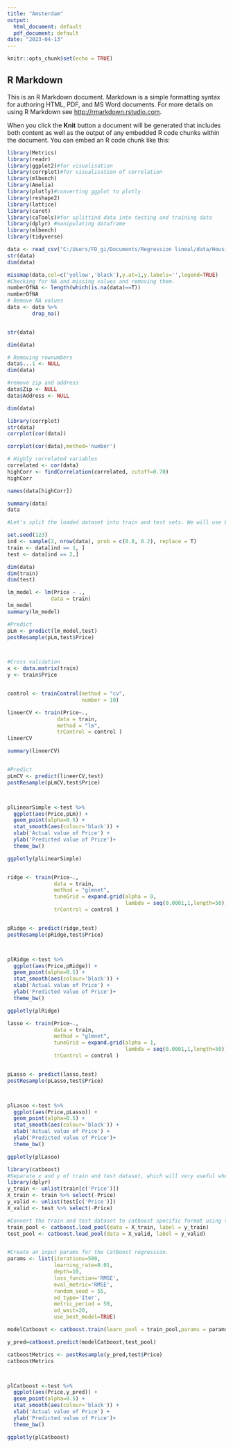 ---
title: "Amsterdam"
output:
  html_document: default
  pdf_document: default
date: "2023-04-13"
---

```{r setup, include=FALSE}
knitr::opts_chunk$set(echo = TRUE)
```

## R Markdown

This is an R Markdown document. Markdown is a simple formatting syntax for authoring HTML, PDF, and MS Word documents. For more details on using R Markdown see <http://rmarkdown.rstudio.com>.

When you click the **Knit** button a document will be generated that includes both content as well as the output of any embedded R code chunks within the document. You can embed an R code chunk like this:


```{r }
library(Metrics)
library(readr)
library(ggplot2)#for visualisation
library(corrplot)#for visualisation of correlation
library(mlbench) 
library(Amelia)
library(plotly)#converting ggplot to plotly
library(reshape2)
library(lattice)
library(caret)
library(caTools)#for splittind data into testing and training data
library(dplyr) #manipulating dataframe
library(mlbench)
library(tidyverse)
```

```{r dataset}
data <- read_csv("C:/Users/FD_gi/Documents/Regression lineal/data/HousingPrices-Amsterdam-August-2021.csv")
str(data)
dim(data)
```
```{r checking}

missmap(data,col=c('yellow','black'),y.at=1,y.labels='',legend=TRUE)
#Checking for NA and missing values and removing them.
numberOfNA <- length(which(is.na(data)==T))
numberOfNA
# Remove NA values
data <- data %>%
        drop_na()


str(data) 

dim(data)

# Removing rownumbers
data$...1 <- NULL
dim(data)

#remove zip and address
data$Zip <- NULL
data$Address <- NULL

dim(data)

```

```{r analisis}
library(corrplot)
str(data)
corrplot(cor(data))

corrplot(cor(data),method='number')

# Highly correlated variables
correlated <- cor(data)
highCorr <- findCorrelation(correlated, cutoff=0.70)
highCorr

names(data[highCorr])

summary(data)
data
```


```{r split}
#Let’s split the loaded dataset into train and test sets. We will use 80% of the data to train our models and 20% will be used to test the models..

set.seed(123)
ind <- sample(2, nrow(data), prob = c(0.8, 0.2), replace = T)
train <- data[ind == 1, ]
test <- data[ind == 2,]

dim(data)
dim(train)
dim(test)
```
```{r linear model}
lm_model <- lm(Price ~ .,
              data = train)
lm_model
summary(lm_model)

#Predict
pLm <- predict(lm_model,test)
postResample(pLm,test$Price)



#Cross validation
x <- data.matrix(train)
y <- train$Price


control <- trainControl(method = "cv",
                        number = 10)

lineerCV <- train(Price~.,
                data = train,
                method = "lm",
                trControl = control )
lineerCV

summary(lineerCV)


#Predict
pLmCV <- predict(lineerCV,test)
postResample(pLmCV,test$Price)



plLinearSimple <-test %>% 
  ggplot(aes(Price,pLm)) +
  geom_point(alpha=0.5) + 
  stat_smooth(aes(colour='black')) +
  xlab('Actual value of Price') +
  ylab('Predicted value of Price')+
  theme_bw()

ggplotly(plLinearSimple)



```
```{r ridge}
ridge <- train(Price~.,
               data = train,
               method = "glmnet",
               tuneGrid = expand.grid(alpha = 0,
                                      lambda = seq(0.0001,1,length=50)),
               trControl = control )


pRidge <- predict(ridge,test)
postResample(pRidge,test$Price)



plRidge <-test %>% 
  ggplot(aes(Price,pRidge)) +
  geom_point(alpha=0.5) + 
  stat_smooth(aes(colour='black')) +
  xlab('Actual value of Price') +
  ylab('Predicted value of Price')+
  theme_bw()

ggplotly(plRidge)

```

```{r lasso}
lasso <- train(Price~.,
               data = train,
               method = "glmnet",
               tuneGrid = expand.grid(alpha = 1,
                                      lambda = seq(0.0001,1,length=50)),
               trControl = control )


pLasso <- predict(lasso,test)
postResample(pLasso,test$Price)



plLasoo <-test %>% 
  ggplot(aes(Price,pLasso)) +
  geom_point(alpha=0.5) + 
  stat_smooth(aes(colour='black')) +
  xlab('Actual value of Price') +
  ylab('Predicted value of Price')+
  theme_bw()

ggplotly(plLasoo)
```
```{r catboost}
library(catboost)
#Separate x and y of train and test dataset, which will very useful when we using this in the catboost package.
library(dplyr)
y_train <- unlist(train[c('Price')])
X_train <- train %>% select(-Price)
y_valid <- unlist(test[c('Price')])
X_valid <- test %>% select(-Price)

#Convert the train and test dataset to catboost specific format using the load_pool function by mentioning x and y of both train and test.
train_pool <- catboost.load_pool(data = X_train, label = y_train)
test_pool <- catboost.load_pool(data = X_valid, label = y_valid)


#Create an input params for the CatBoost regression.
params <- list(iterations=500,
               learning_rate=0.01,
               depth=10,
               loss_function='RMSE',
               eval_metric='RMSE',
               random_seed = 55,
               od_type='Iter',
               metric_period = 50,
               od_wait=20,
               use_best_model=TRUE)

modelCatboost <- catboost.train(learn_pool = train_pool,params = params)

y_pred=catboost.predict(modelCatboost,test_pool)

catboostMetrics <- postResample(y_pred,test$Price)
catboostMetrics



plCatboost <-test %>% 
  ggplot(aes(Price,y_pred)) +
  geom_point(alpha=0.5) + 
  stat_smooth(aes(colour='black')) +
  xlab('Actual value of Price') +
  ylab('Predicted value of Price')+
  theme_bw()

ggplotly(plCatboost)
```




